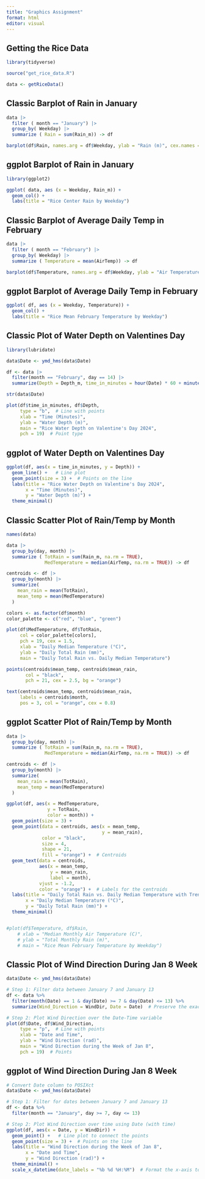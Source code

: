 ```yaml
---
title: "Graphics Assignment"
format: html
editor: visual
---
```


## Getting the Rice Data

```r

library(tidyverse)

source("get_rice_data.R")

data <- getRiceData()

```

## Classic Barplot of Rain in January

```r
data |> 
  filter ( month == "January") |>
  group_by( Weekday) |>
  summarize ( Rain = sum(Rain_m)) -> df

barplot(df$Rain, names.arg = df$Weekday, ylab = "Rain (m)", cex.names = 0.5, xlab = "Weekday", main = "Rice Center Rain by Weekday in January")

```

## ggplot Barplot of Rain in January

```r
library(ggplot2)

ggplot( data, aes (x = Weekday, Rain_m)) +
  geom_col() +
  labs(title = "Rice Center Rain by Weekday")

```

## Classic Barplot of Average Daily Temp in February

```r


data |> 
  filter ( month == "February") |>
  group_by( Weekday) |>
  summarize ( Temperature = mean(AirTemp)) -> df

barplot(df$Temperature, names.arg = df$Weekday, ylab = "Air Temperature (C)", cex.names = 0.5, xlab = "Weekday", main = "Rice Mean February Temperature by Weekday")


```

## ggplot Barplot of Average Daily Temp in February

```r


ggplot( df, aes (x = Weekday, Temperature)) +
  geom_col() +
  labs(title = "Rice Mean February Temperature by Weekday")


```

## Classic Plot of Water Depth on Valentines Day

```r
library(lubridate)

data$Date <- ymd_hms(data$Date)

df <- data |>
  filter(month == "February", day == 14) |>
  summarize(Depth = Depth_m, time_in_minutes = hour(Date) * 60 + minute(Date))

str(data$Date)

plot(df$time_in_minutes, df$Depth, 
     type = "b",  # Line with points
     xlab = "Time (Minutes)",
     ylab = "Water Depth (m)",
     main = "Rice Water Depth on Valentine's Day 2024",
     pch = 19)  # Point type


```

## ggplot of Water Depth on Valentines Day

```r

ggplot(df, aes(x = time_in_minutes, y = Depth)) +
  geom_line() +   # Line plot
  geom_point(size = 3) +  # Points on the line
  labs(title = "Rice Water Depth on Valentine's Day 2024",
       x = "Time (Minutes)",
       y = "Water Depth (m)") +
  theme_minimal()

```

## Classic Scatter Plot of Rain/Temp by Month

```r

names(data)

data |>
  group_by(day, month) |>
  summarize ( TotRain = sum(Rain_m, na.rm = TRUE),
              MedTemperature = median(AirTemp, na.rm = TRUE)) -> df

centroids <- df |>
  group_by(month) |>
  summarize(
    mean_rain = mean(TotRain),
    mean_temp = mean(MedTemperature)
  )

colors <- as.factor(df$month)
color_palette <- c("red", "blue", "green")

plot(df$MedTemperature, df$TotRain, 
     col = color_palette[colors],
     pch = 19, cex = 1.5, 
     xlab = "Daily Median Temperature (°C)", 
     ylab = "Daily Total Rain (mm)",
     main = "Daily Total Rain vs. Daily Median Temperature")

points(centroids$mean_temp, centroids$mean_rain, 
       col = "black", 
       pch = 21, cex = 2.5, bg = "orange")

text(centroids$mean_temp, centroids$mean_rain, 
     labels = centroids$month, 
     pos = 3, col = "orange", cex = 0.8)

```

## ggplot Scatter Plot of Rain/Temp by Month

```r

data |>
  group_by(day, month) |>
  summarize ( TotRain = sum(Rain_m, na.rm = TRUE),
              MedTemperature = median(AirTemp, na.rm = TRUE)) -> df

centroids <- df |>
  group_by(month) |>
  summarize(
    mean_rain = mean(TotRain),
    mean_temp = mean(MedTemperature)
  )

ggplot(df, aes(x = MedTemperature, 
               y = TotRain, 
               color = month)) +
  geom_point(size = 3) +
  geom_point(data = centroids, aes(x = mean_temp, 
                                   y = mean_rain), 
             color = "black", 
             size = 4, 
             shape = 21, 
             fill = "orange") +  # Centroids
  geom_text(data = centroids, 
            aes(x = mean_temp, 
                y = mean_rain, 
                label = month), 
            vjust = -1.2, 
            color = "orange") +  # Labels for the centroids
  labs(title = "Daily Total Rain vs. Daily Median Temperature with Trend",
       x = "Daily Median Temperature (°C)",
       y = "Daily Total Rain (mm)") +
  theme_minimal()


#plot(df$Temperature, df$Rain, 
    # xlab = "Median Monthly Air Temperature (C)", 
    # ylab = "Total Monthly Rain (m)", 
    # main = "Rice Mean February Temperature by Weekday")

```

## Classic Plot of Wind Direction During Jan 8 Week

```r

data$Date <- ymd_hms(data$Date)

# Step 1: Filter data between January 7 and January 13
df <- data %>%
  filter(month(Date) == 1 & day(Date) >= 7 & day(Date) <= 13) %>%
  summarize(Wind_Direction = WindDir, Date = Date)  # Preserve the exact date and time for plotting

# Step 2: Plot Wind Direction over the Date-Time variable
plot(df$Date, df$Wind_Direction, 
     type = "p",  # Line with points
     xlab = "Date and Time", 
     ylab = "Wind Direction (rad)", 
     main = "Wind Direction during the Week of Jan 8",
     pch = 19)  # Points

```

## ggplot of Wind Direction During Jan 8 Week

```r
# Convert Date column to POSIXct
data$Date <- ymd_hms(data$Date)

# Step 1: Filter for dates between January 7 and January 13
df <- data %>%
  filter(month == "January", day >= 7, day <= 13)

# Step 2: Plot Wind Direction over time using Date (with time)
ggplot(df, aes(x = Date, y = WindDir)) +
  geom_point() +   # Line plot to connect the points
  geom_point(size = 3) +  # Points on the line
  labs(title = "Wind Direction during the Week of Jan 8",
       x = "Date and Time",
       y = "Wind Direction (rad)") +
  theme_minimal() +
  scale_x_datetime(date_labels = "%b %d %H:%M")  # Format the x-axis to show both date and time


```
